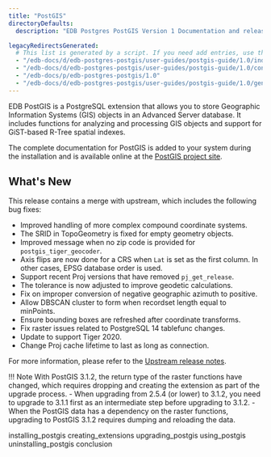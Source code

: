 ```yaml
---
title: "PostGIS"
directoryDefaults:
  description: "EDB Postgres PostGIS Version 1 Documentation and release notes."

legacyRedirectsGenerated:
  # This list is generated by a script. If you need add entries, use the `legacyRedirects` key.
  - "/edb-docs/d/edb-postgres-postgis/user-guides/postgis-guide/1.0/index.html"
  - "/edb-docs/d/edb-postgres-postgis/user-guides/postgis-guide/1.0/conclusion.html"
  - "/edb-docs/p/edb-postgres-postgis/1.0"
  - "/edb-docs/d/edb-postgres-postgis/user-guides/postgis-guide/1.0/genindex.html"
---
```


EDB PostGIS is a PostgreSQL extension that allows you to store Geographic Information Systems (GIS) objects in an Advanced Server database. It includes functions for analyzing and processing GIS objects and support for GiST-based R-Tree spatial indexes.

The complete documentation for PostGIS is added to your system during the installation and is available online at the [PostGIS project site](https://postgis.net/documentation/).

## What's New ##

This release contains a merge with upstream, which includes the following bug fixes:

- Improved handling of more complex compound coordinate systems.
- The SRID in TopoGeometry is fixed for empty geometry objects.
- Improved message when no zip code is provided for `postgis_tiger_geocoder`.
- Axis flips are now done for a CRS when `Lat` is set as the first column. In other cases, EPSG database order is used.
- Support recent Proj versions that have removed `pj_get_release`.
- The tolerance is now adjusted to improve geodetic calculations.
- Fix on improper conversion of negative geographic azimuth to positive.
- Allow DBSCAN cluster to form when recordset length equal to minPoints.
- Ensure bounding boxes are refreshed after coordinate transforms.
- Fix raster issues related to PostgreSQL 14 tablefunc changes.
- Update to support Tiger 2020.
- Change Proj cache lifetime to last as long as connection.

For more information, please refer to the [Upstream release notes](https://postgis.net/docs/manual-3.1/release_notes.html#idm41899).

!!! Note
    With PostGIS 3.1.2, the return type of the raster functions have changed, which requires dropping and creating the extension as part of the upgrade process. 
     - When upgrading from 2.5.4 (or lower) to 3.1.2, you need to upgrade to 3.1.1 first as an intermediate step before upgrading to 3.1.2.
     - When the PostGIS data has a dependency on the raster functions, upgrading to PostGIS 3.1.2 requires dumping and reloading the data.

<div class="toctree" maxdepth="3">

installing_postgis creating_extensions upgrading_postgis using_postgis uninstalling_postgis conclusion

</div>
